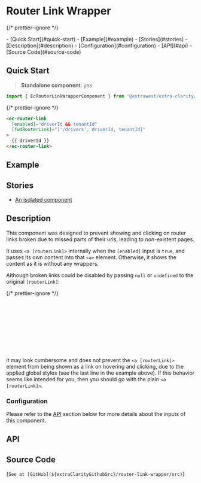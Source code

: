 


<style>{docsStylePatch}</style>

<Meta of={Stories} name="Overview" />

# Router Link Wrapper

{/* prettier-ignore */}
<div className="table-of-contents">
  - [Quick Start](#quick-start)
  - [Example](#example)
  - [Stories](#stories)
  - [Description](#description)
    - [Configuration](#configuration)
  - [API](#api)
  - [Source Code](#source-code)
</div>

## Quick Start

> **Standalone component**: yes

```typescript
import { EcRouterLinkWrapperComponent } from '@extrawest/extra-clarity/router-link-wrapper';
```

{/* prettier-ignore */}
```html
<ec-router-link
  [enabled]="driverId && tenantId"
  [fwdRouterLink]="['/drivers', driverId, tenantId]"
>
  {{ driverId }}
</ec-router-link>
```

## Example

<Canvas of={Stories.DocsExampleStory} />

## Stories

- [An isolated component](/story/components-router-link-wrapper--wrapper-itself-story)

## Description

This component was designed to prevent showing and clicking on router links broken due to missed parts of their urls,
leading to non-existent pages.

It uses `<a [routerLink]>` internally when the `[enabled]` input is `true`, and passes its own content into that `<a>`
element. Otherwise, it shows the content as it is without any wrappers.

Although broken links could be disabled by passing `null` or `undefined` to the original `[routerLink]`:

{/* prettier-ignore */}
```html
<a
  [routerLink]="
    driverId && tenantId
      ? ['/drivers', driverId, tenantId]
      : null
  "
>
  ...
</a>
```

it may look cumbersome and does not prevent the `<a [routerLink]>` element from being shown as a link on hovering and
clicking, due to the applied global styles (see the last line in the example above).
If this behavior seems like intended for you, then you should go with the plain `<a [routerLink]>`.

### Configuration

Please refer to the [API](#api) section below for more details about the inputs of this component.

## API

<ArgTypes sort="requiredFirst" />

## Source Code

<Markdown>{`See at [GitHub](${extraClarityGithubSrc}/router-link-wrapper/src)`}</Markdown>
